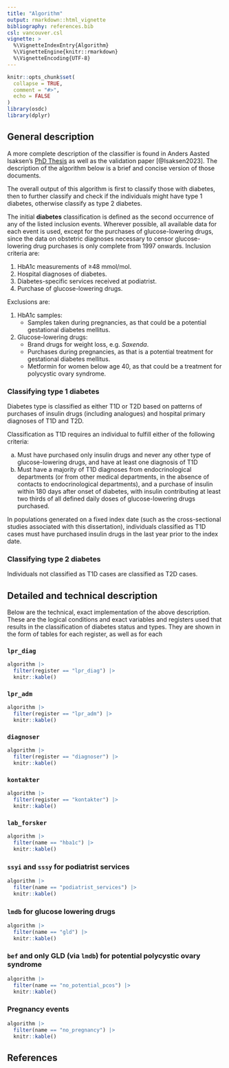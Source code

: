 ```yaml
---
title: "Algorithm"
output: rmarkdown::html_vignette
bibliography: references.bib
csl: vancouver.csl
vignette: >
  %\VignetteIndexEntry{Algorithm}
  %\VignetteEngine{knitr::rmarkdown}
  %\VignetteEncoding{UTF-8}
---
```


```r
knitr::opts_chunk$set(
  collapse = TRUE,
  comment = "#>",
  echo = FALSE
)
library(osdc)
library(dplyr)
```

## General description

A more complete description of the classifier is found in Anders Aasted
Isaksen's [PhD Thesis](https://aastedet.github.io/dissertation/) as well
as the validation paper [@Isaksen2023]. The description of the algorithm
below is a brief and concise version of those documents.

The overall output of this algorithm is first to classify those with
diabetes, then to further classify and check if the individuals might
have type 1 diabetes, otherwise classify as type 2 diabetes.

The initial **diabetes** classification is defined as the second
occurrence of any of the listed inclusion events. Wherever possible, all
available data for each event is used, except for the purchases of
glucose-lowering drugs, since the data on obstetric diagnoses necessary
to censor glucose-lowering drug purchases is only complete from 1997
onwards. Inclusion criteria are:

1.  HbA1c measurements of ≥48 mmol/mol.
2.  Hospital diagnoses of diabetes.
3.  Diabetes-specific services received at podiatrist.
4.  Purchase of glucose-lowering drugs.

Exclusions are:

1.  HbA1c samples:
    -   Samples taken during pregnancies, as that could be a potential
        gestational diabetes mellitus.
2.  Glucose-lowering drugs:
    -   Brand drugs for weight loss, e.g. *Saxenda*.
    -   Purchases during pregnancies, as that is a potential treatment
        for gestational diabetes mellitus.
    -   Metformin for women below age 40, as that could be a treatment
        for polycystic ovary syndrome.

### Classifying type 1 diabetes

Diabetes type is classified as either T1D or T2D based on patterns of
purchases of insulin drugs (including analogues) and hospital primary
diagnoses of T1D and T2D.

Classification as T1D requires an individual to fulfill either of the
following criteria:

a.  Must have purchased only insulin drugs and never any other type of
    glucose-lowering drugs, and have at least one diagnosis of T1D
b.  Must have a majority of T1D diagnoses from endocrinological
    departments (or from other medical departments, in the absence of
    contacts to endocrinological departments), and a purchase of insulin
    within 180 days after onset of diabetes, with insulin contributing
    at least two thirds of all defined daily doses of glucose-lowering
    drugs purchased.

In populations generated on a fixed index date (such as the
cross-sectional studies associated with this dissertation), individuals
classified as T1D cases must have purchased insulin drugs in the last
year prior to the index date.

### Classifying type 2 diabetes

Individuals not classified as T1D cases are classified as T2D cases.

## Detailed and technical description

Below are the technical, exact implementation of the above description.
These are the logical conditions and exact variables and registers used
that results in the classification of diabetes status and types. They are
shown in the form of tables for each register, as well as for each

### `lpr_diag`

```r
algorithm |>
  filter(register == "lpr_diag") |>
  knitr::kable()
```

### `lpr_adm`

```r
algorithm |>
  filter(register == "lpr_adm") |>
  knitr::kable()
```

### `diagnoser`

```r
algorithm |>
  filter(register == "diagnoser") |>
  knitr::kable()
```

### `kontakter`

```r
algorithm |>
  filter(register == "kontakter") |>
  knitr::kable()
```

### `lab_forsker`

```r
algorithm |>
  filter(name == "hba1c") |>
  knitr::kable()
```

### `ssyi` and `sssy` for podiatrist services

```r
algorithm |>
  filter(name == "podiatrist_services") |>
  knitr::kable()
```

### `lmdb` for glucose lowering drugs

```r
algorithm |>
  filter(name == "gld") |>
  knitr::kable()
```

### `bef` and only GLD (via `lmdb`) for potential polycystic ovary syndrome

```r
algorithm |>
  filter(name == "no_potential_pcos") |>
  knitr::kable()
```

### Pregnancy events

```r
algorithm |>
  filter(name == "no_pregnancy") |>
  knitr::kable()
```

## References
